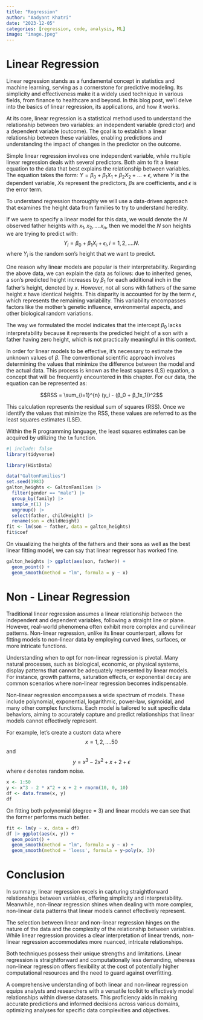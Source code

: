 ```yaml
---
title: "Regression"
author: "Aadyant Khatri"
date: "2023-12-05"
categories: [regression, code, analysis, ML]
image: "image.jpeg"
---
```


# Linear Regression

Linear regression stands as a fundamental concept in statistics and machine learning, serving as a cornerstone for predictive modeling. Its simplicity and effectiveness make it a widely used technique in various fields, from finance to healthcare and beyond. In this blog post, we'll delve into the basics of linear regression, its applications, and how it works.

At its core, linear regression is a statistical method used to understand the relationship between two variables: an independent variable (predictor) and a dependent variable (outcome). The goal is to establish a linear relationship between these variables, enabling predictions and understanding the impact of changes in the predictor on the outcome.

Simple linear regression involves one independent variable, while multiple linear regression deals with several predictors. Both aim to fit a linear equation to the data that best explains the relationship between variables. The equation takes the form: $Y = \beta_0 + \beta_1X_1 + \beta_2X_2 + ... + \epsilon$, where $Y$ is the dependent variable, $X$s represent the predictors, $\beta$s are coefficients, and $\epsilon$ is the error term.

To understand regression thoroughly we will use a data-driven approach that examines the height data from families to try to understand heredity.

If we were to specify a linear model for this data, we would denote the $N$ observed father heights with $x_1, x_2, ....x_n$, then we model the $N$ son heights we are trying to predict with:
$$Y_i = \beta_0 + \beta_1X_i + \epsilon_i, i = 1, 2, ....N.$$
where $Y_i$ is the random son’s height that we want to predict.

One reason why linear models are popular is their interpretability. Regarding the above data, we can explain the data as follows: due to inherited genes, a son's predicted height increases by $\beta_1$ for each additional inch in the father’s height, denoted by $x$. However, not all sons with fathers of the same height $x$ have identical heights. This disparity is accounted for by the term $\epsilon$, which represents the remaining variability. This variability encompasses factors like the mother’s genetic influence, environmental aspects, and other biological random variations.

The way we formulated the model indicates that the intercept $\beta_0$ lacks interpretability because it represents the predicted height of a son with a father having zero height, which is not practically meaningful in this context.

In order for linear models to be effective, it's necessary to estimate the unknown values of $\beta$. The conventional scientific approach involves determining the values that minimize the difference between the model and the actual data. This process is known as the least squares (LS) equation, a concept that will be frequently encountered in this chapter. For our data, the equation can be represented as:

$$RSS = \sum_{i=1}^{n} (y_i - (β_0 + β_1x_1))^2$$

This calculation represents the residual sum of squares (RSS). Once we identify the values that minimize the RSS, these values are referred to as the least squares estimates (LSE).

Within the R programming language, the least squares estimates can be acquired by utilizing the `lm` function.

```r
#| include: false
library(tidyverse)

library(HistData)

```

```r
data("GaltonFamilies")
set.seed(1983)
galton_heights <- GaltonFamilies |>
  filter(gender == "male") |>
  group_by(family) |>
  sample_n(1) |>
  ungroup() |>
  select(father, childHeight) |>
  rename(son = childHeight)
fit <- lm(son ~ father, data = galton_heights)
fit$coef
```
On visualizing the heights of the fathers and their sons as well as the best linear fitting model, we can say that linear regressor has worked fine.

```r
galton_heights |> ggplot(aes(son, father)) +
  geom_point() +
  geom_smooth(method = "lm", formula = y ~ x)
```


# Non - Linear Regression

Traditional linear regression assumes a linear relationship between the independent and dependent variables, following a straight line or plane. However, real-world phenomena often exhibit more complex and curvilinear patterns. Non-linear regression, unlike its linear counterpart, allows for fitting models to non-linear data by employing curved lines, surfaces, or more intricate functions.

Understanding when to opt for non-linear regression is pivotal. Many natural processes, such as biological, economic, or physical systems, display patterns that cannot be adequately represented by linear models. For instance, growth patterns, saturation effects, or exponential decay are common scenarios where non-linear regression becomes indispensable.

Non-linear regression encompasses a wide spectrum of models. These include polynomial, exponential, logarithmic, power-law, sigmoidal, and many other complex functions. Each model is tailored to suit specific data behaviors, aiming to accurately capture and predict relationships that linear models cannot effectively represent.

For example, let's create a custom data where 
$$x = 1, 2, ....50$$
and
$$ y = x^3 - 2x^2 + x + 2 + \epsilon$$
where $\epsilon$ denotes random noise.

```r
x <- 1:50
y <- x^3 - 2 * x^2 + x + 2 + rnorm(10, 0, 10)
df <- data.frame(x, y)
df
```
On fitting both polynomial (degree = 3) and linear models we can see that the former performs much better. 
```r
fit <- lm(y ~ x, data = df)
df |> ggplot(aes(x, y)) +
  geom_point() +
  geom_smooth(method = "lm", formula = y ~ x) + 
  geom_smooth(method = 'loess', formula = y~poly(x, 3))

```

# Conclusion

In summary, linear regression excels in capturing straightforward relationships between variables, offering simplicity and interpretability. Meanwhile, non-linear regression shines when dealing with more complex, non-linear data patterns that linear models cannot effectively represent. 

The selection between linear and non-linear regression hinges on the nature of the data and the complexity of the relationship between variables. While linear regression provides a clear interpretation of linear trends, non-linear regression accommodates more nuanced, intricate relationships.

Both techniques possess their unique strengths and limitations. Linear regression is straightforward and computationally less demanding, whereas non-linear regression offers flexibility at the cost of potentially higher computational resources and the need to guard against overfitting.

A comprehensive understanding of both linear and non-linear regression equips analysts and researchers with a versatile toolkit to effectively model relationships within diverse datasets. This proficiency aids in making accurate predictions and informed decisions across various domains, optimizing analyses for specific data complexities and objectives.

